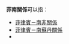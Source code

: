 {{NoteTA|G1=地名}}

'''菲南關係'''可以指：

* [[菲律賓－南非關係|菲律賓－南非關係]]
* [[菲律賓－南蘇丹關係|菲律賓－南蘇丹關係]]
* {{link-en|菲越關係|Philippines–Vietnam relations#Philippine relations with South Vietnam|菲律賓－南越關係}}

{{disambig|cat=四字消歧義}}